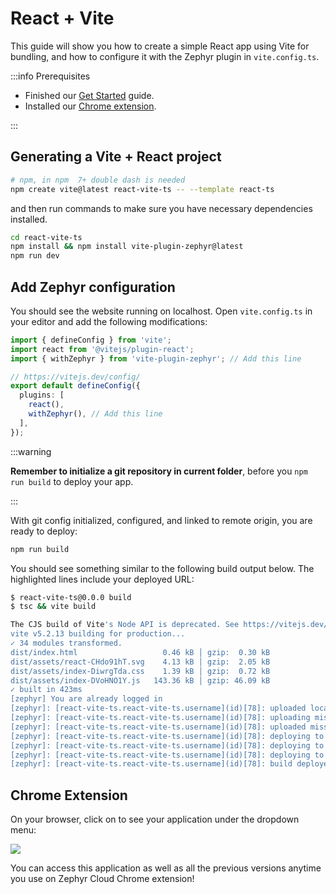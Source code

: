 
# React + Vite

<SourceCode href="https://github.com/ZephyrCloudIO/zephyr-examples/tree/main/examples/react-vite-ts" />

This guide will show you how to create a simple React app using Vite for bundling, and how to configure it with the Zephyr plugin in `vite.config.ts`.

:::info Prerequisites

- Finished our [Get Started](/tutorials/first-app) guide.
- Installed our [Chrome extension](https://chromewebstore.google.com/detail/zephyr-mission-control/liflhldchhinbaeplljlplhnbkdidedn).

:::

## Generating a Vite + React project

```bash filename="Terminal"
# npm, in npm  7+ double dash is needed
npm create vite@latest react-vite-ts -- --template react-ts
```

and then run commands to make sure you have necessary dependencies installed.

```bash filename="Terminal"
cd react-vite-ts
npm install && npm install vite-plugin-zephyr@latest
npm run dev
```

## Add Zephyr configuration

You should see the website running on localhost. Open `vite.config.ts` in your editor and add the following modifications:

```ts filename="vite.config.ts"
import { defineConfig } from 'vite';
import react from '@vitejs/plugin-react';
import { withZephyr } from 'vite-plugin-zephyr'; // Add this line

// https://vitejs.dev/config/
export default defineConfig({
  plugins: [
    react(),
    withZephyr(), // Add this line
  ],
});
```

:::warning

**Remember to initialize a git repository in current folder**, before you `npm run build` to deploy your app.

:::

With git config initialized, configured, and linked to remote origin, you are ready to deploy:

```bash filename="Terminal"
npm run build
```

You should see something similar to the following build output below. The highlighted lines include your deployed URL:

<BuildAuthInfo />

```bash {16-18}
$ react-vite-ts@0.0.0 build
$ tsc && vite build

The CJS build of Vite's Node API is deprecated. See https://vitejs.dev/troubleshooting.html#vite-cjs-node-api-deprecated for more details.
vite v5.2.13 building for production...
✓ 34 modules transformed.
dist/index.html                   0.46 kB │ gzip:  0.30 kB
dist/assets/react-CHdo91hT.svg    4.13 kB │ gzip:  2.05 kB
dist/assets/index-DiwrgTda.css    1.39 kB │ gzip:  0.72 kB
dist/assets/index-DVoHNO1Y.js   143.36 kB │ gzip: 46.09 kB
✓ built in 423ms
[zephyr] You are already logged in
[zephyr]: [react-vite-ts.react-vite-ts.username](id)[78]: uploaded local snapshot in 156ms
[zephyr]: [react-vite-ts.react-vite-ts.username](id)[78]: uploading missing assets to zephyr (queued 4 out of 4)
[zephyr]: [react-vite-ts.react-vite-ts.username](id)[78]: uploaded missing assets to zephyr (4 assets in 1009ms, 145.84kb)
[zephyr]: [react-vite-ts.react-vite-ts.username](id)[78]: deploying to https://t_main_id-react-vite-t-309c6c-ze.valorkin.dev
[zephyr]: [react-vite-ts.react-vite-ts.username](id)[78]: deploying to https://id_78-react-vite-ts-re-6d13dd-ze.valorkin.dev
[zephyr]: [react-vite-ts.react-vite-ts.username](id)[78]: deploying to https://react-vite-ts-react-vite-ts-username-ze.valorkin.dev
[zephyr]: [react-vite-ts.react-vite-ts.username](id)[78]: build deployed in 1067ms
```

## Chrome Extension

On your browser, click on <ChromeExtension/> to see your application under the dropdown menu:

<Image src="/react-vite-ts-side-panel.png" />

You can access this application as well as all the previous versions anytime you use on Zephyr Cloud Chrome extension!
